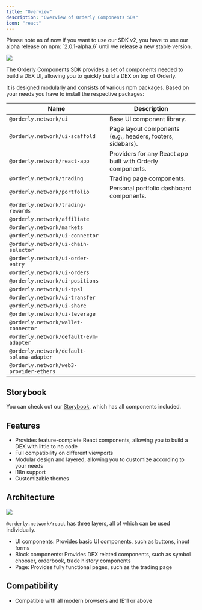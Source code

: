 ```yaml
---
title: "Overview"
description: "Overview of Orderly Components SDK"
icon: "react"
---
```


<Warning>
  Please note as of now if you want to use our SDK v2, you have to use our alpha release on npm:
  `2.0.1-alpha.6` until we release a new stable version.
</Warning>

![](/sdks/react/images/sdk-cover.webp)

The Orderly Components SDK provides a set of components needed to build a DEX UI, allowing you to quickly build a DEX on top of Orderly.

It is designed modularly and consists of various npm packages.
Based on your needs you have to install the respective packages:

| Name                                      | Description                                                |
| ----------------------------------------- | ---------------------------------------------------------- |
| `@orderly.network/ui`                     | Base UI component library.                                 |
| `@orderly.network/ui-scaffold`            | Page layout components (e.g., headers, footers, sidebars). |
| `@orderly.network/react-app`              | Providers for any React app built with Orderly components. |
| `@orderly.network/trading`                | Trading page components.                                   |
| `@orderly.network/portfolio`              | Personal portfolio dashboard components.                   |
| `@orderly.network/trading-rewards`        |                                                            |
| `@orderly.network/affiliate`              |                                                            |
| `@orderly.network/markets`                |                                                            |
| `@orderly.network/ui-connector`           |                                                            |
| `@orderly.network/ui-chain-selector`      |                                                            |
| `@orderly.network/ui-order-entry`         |                                                            |
| `@orderly.network/ui-orders`              |                                                            |
| `@orderly.network/ui-positions`           |                                                            |
| `@orderly.network/ui-tpsl`                |                                                            |
| `@orderly.network/ui-transfer`            |                                                            |
| `@orderly.network/ui-share`               |                                                            |
| `@orderly.network/ui-leverage`            |                                                            |
| `@orderly.network/wallet-connector`       |                                                            |
| `@orderly.network/default-evm-adapter`    |                                                            |
| `@orderly.network/default-solana-adapter` |                                                            |
| `@orderly.network/web3-provider-ethers`   |                                                            |

## Storybook

You can check out our [Storybook](https://storybook.orderly.network/), which has all components included.

## Features

- Provides feature-complete React components, allowing you to build a DEX with little to no code
- Full compatibility on different viewports
- Modular design and layered, allowing you to customize according to your needs
- i18n support
- Customizable themes

## Architecture

![](/sdks/react/images/orderly_architecture.webp)

`@orderly.network/react` has three layers, all of which can be used individually.

- UI components: Provides basic UI components, such as buttons, input forms
- Block components: Provides DEX related components, such as symbol chooser, orderbook, trade history components
- Page: Provides fully functional pages, such as the trading page

## Compatibility

- Compatible with all modern browsers and IE11 or above
